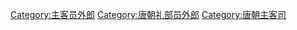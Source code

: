 [[Category:主客员外郎|Category:主客员外郎]]
[[Category:唐朝礼部员外郎|Category:唐朝礼部员外郎]]
[[Category:唐朝主客司|Category:唐朝主客司]]